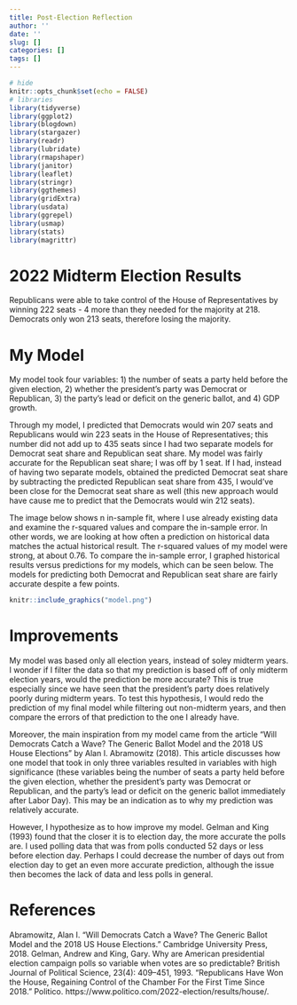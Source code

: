 ```yaml
---
title: Post-Election Reflection
author: ''
date: ''
slug: []
categories: []
tags: []
---
```

```r
# hide
knitr::opts_chunk$set(echo = FALSE)
# libraries
library(tidyverse)
library(ggplot2)
library(blogdown)
library(stargazer)
library(readr)
library(lubridate)
library(rmapshaper)
library(janitor)
library(leaflet)
library(stringr)
library(ggthemes)
library(gridExtra)
library(usdata)
library(ggrepel)
library(usmap)
library(stats)
library(magrittr)
```

# 2022 Midterm Election Results

Republicans were able to take control of the House of Representatives by winning 222 seats - 4 more than they needed for the majority at 218. Democrats only won 213 seats, therefore losing the majority.

# My Model

My model took four variables: 1) the number of seats a party held before the given election, 2) whether the president’s party was Democrat or Republican, 3) the party’s lead or deficit on the generic ballot, and 4) GDP growth.

Through my model, I predicted that Democrats would win 207 seats and Republicans would win 223 seats in the House of Representatives; this number did not add up to 435 seats since I had two separate models for Democrat seat share and Republican seat share. My model was fairly accurate for the Republican seat share; I was off by 1 seat. If I had, instead of having two separate models, obtained the predicted Democrat seat share by subtracting the predicted Republican seat share from 435, I would've been close for the Democrat seat share as well (this new approach would have cause me to predict that the Democrats would win 212 seats).

The image below shows n in-sample fit, where I use already existing data and examine the r-squared values and compare the in-sample error. In other words, we are looking at how often a prediction on historical data matches the actual historical result. The r-squared values of my model were strong, at about 0.76. To compare the in-sample error, I graphed historical results versus predictions for my models, which can be seen below. The models for predicting both Democrat and Republican seat share are fairly accurate despite a few points.

```r
knitr::include_graphics("model.png")
```

# Improvements

My model was based only all election years, instead of soley midterm years. I wonder if I filter the data so that my prediction is based off of only midterm election years, would the prediction be more accurate? This is true especially since we have seen that the president's party does relatively poorly during midterm years. To test this hypothesis, I would redo the prediction of my final model while filtering out non-midterm years, and then compare the errors of that prediction to the one I already have.

Moreover, the main inspiration from my model came from the article “Will Democrats Catch a Wave? The Generic Ballot Model and the 2018 US House Elections” by Alan I. Abramowitz (2018). This article discusses how one model that took in only three variables resulted in variables with high significance (these variables being the number of seats a party held before the given election, whether the president’s party was Democrat or Republican, and the party’s lead or deficit on the generic ballot immediately after Labor Day). This may be an indication as to why my prediction was relatively accurate.

However, I hypothesize as to how improve my model. Gelman and King (1993) found that the closer it is to election day, the more accurate the polls are. I used polling data that was from polls conducted 52 days or less before election day. Perhaps I could decrease the number of days out from election day to get an even more accurate prediction, although the issue then becomes the lack of data and less polls in general. 

# References
Abramowitz, Alan I. "Will Democrats Catch a Wave? The Generic Ballot Model and the 2018 US House Elections." Cambridge University Press, 2018.
Gelman, Andrew and King, Gary. Why are American presidential election campaign polls so variable when votes are so predictable? British Journal of Political Science, 23(4): 409–451, 1993.
"Republicans Have Won the House, Regaining Control of the Chamber For the First Time Since 2018." Politico. https://www.politico.com/2022-election/results/house/.